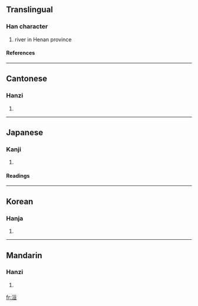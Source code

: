 ==Translingual==
===Han character===
{{Han char|rn=85|rad=水|as=06|sn=9|four=3111<sub>6</sub>|canj=水一日一 (EMAM)}}
# river in Henan province
====References====
{{Han ref|kx=0622.160|dkj=17421|dj=1018.140|hdz=31602.060|uh=6D39|ud=27961|bh=ACA7|bd=44199}}

----
==Cantonese==
===Hanzi===
{{yue-hanzi|jyut=|y=wun4, yun4}}
# {{defn|Cantonese}}

----
==Japanese==
===Kanji===
{{ja-kanji|grade=|rs=水06}}
# {{defn|Japanese}} 
====Readings====
{{ja-readings|on=[[えん]] (en), [[おん]] (on), [[かん]] (kan), [[がん]] (gan)|kun=}}

----
==Korean==
===Hanja===
{{ko-hanja|hangeul=원|eumhun=|rv=won|mr=wŏn|y=wen}}
# {{defn|Korean}}

----
==Mandarin==
===Hanzi===
{{cmn-hanzi|pin=[[guō]] ([[guo1]]), [[huán]] ([[huan2]])|wg=kuo<sup>1</sup>, huan<sup>2</sup>}}
# {{defn|Mandarin}}

[[fr:洹]]